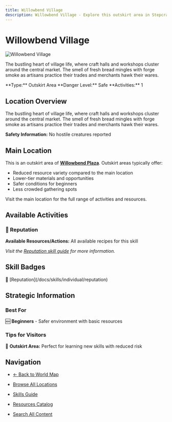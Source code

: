 ```yaml
---
title: Willowbend Village
description: Willowbend Village - Explore this outskirt area in Stepcraft
---
```


# Willowbend Village

<div className="flex items-start gap-6 mb-8">
  <div className="flex-shrink-0">
    <img src="/assets/locations/willowbend_plaza.png" alt="Willowbend Village" className="w-32 h-32 border rounded-lg object-cover" />
  </div>
  <div className="flex-1">
    <div className="space-y-3">
      <p className="text-lg text-muted-foreground">The bustling heart of village life, where craft halls and workshops cluster around the central market. The smell of fresh bread mingles with forge smoke as artisans practice their trades and merchants hawk their wares.</p>
      <div className="flex flex-wrap gap-4 text-sm">
        <span className="px-3 py-1 bg-blue-100 dark:bg-blue-900 rounded-md">
          **Type:** Outskirt Area
        </span>
        <span className="px-3 py-1 bg-green-100 dark:bg-green-900 rounded-md">
          **Danger Level:** Safe
        </span>
        <span className="px-3 py-1 bg-purple-100 dark:bg-purple-900 rounded-md">
          **Activities:** 1
        </span>
      </div>
    </div>
  </div>
</div>

## Location Overview

The bustling heart of village life, where craft halls and workshops cluster around the central market. The smell of fresh bread mingles with forge smoke as artisans practice their trades and merchants hawk their wares.

**Safety Information:** No hostile creatures reported


## Main Location

This is an outskirt area of **[Willowbend Plaza](/docs/map/individual/willowbend_plaza)**. Outskirt areas typically offer:
- Reduced resource variety compared to the main location
- Lower-tier materials and opportunities
- Safer conditions for beginners
- Less crowded gathering spots

Visit the main location for the full range of activities and resources.


## Available Activities


### 🤝 Reputation

**Available Resources/Actions:** All available recipes for this skill

*Visit the [Reputation skill guide](/docs/skills/individual/reputation) for more information.*


## Skill Badges

<div className="flex flex-wrap gap-2 my-4">
  <span className="inline-flex items-center gap-1 px-3 py-1 bg-teal-100 dark:bg-teal-900 rounded-full text-sm">
    🤝 [Reputation](/docs/skills/individual/reputation)
  </span>
</div>



## Strategic Information

### Best For
🆕 **Beginners** - Safer environment with basic resources

### Tips for Visitors
🌟 **Outskirt Area:** Perfect for learning new skills with reduced risk

## Navigation

- [← Back to World Map](/docs/map)
- [Browse All Locations](/docs/map/individual)
- [Skills Guide](/docs/skills)
- [Resources Catalog](/docs/resources)

- [Search All Content](/search)
